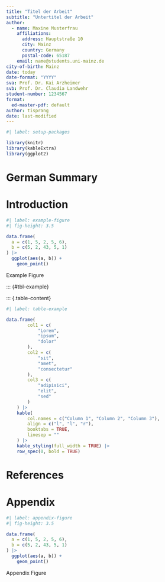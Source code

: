 ```yaml
---
title: "Titel der Arbeit"
subtitle: "Untertitel der Arbeit"
author:
  - name: Maxine Musterfrau
    affiliations:
      address: Hauptstraße 10
      city: Mainz
      country: Germany
      postal-code: 65187
    email: name@students.uni-mainz.de
city-of-birth: Mainz
date: today
date-format: "YYYY"
sva: Prof. Dr. Kai Arzheimer
svb: Prof. Dr. Claudia Landwehr
student-number: 1234567
format:
  ed-master-pdf: default
author: tisprang
date: last-modified
---
```


```r
#| label: setup-packages

library(knitr)
library(kableExtra)
library(ggplot2)
```

\pagebreak

\pagenumbering{roman}

# German Summary{.unnumbered}

\begingroup
\fontsize{11pt}{11pt}\selectfont
\begin{otherlanguage}{ngerman}
\lipsum[1-3]
\end{otherlanguage}
\endgroup
\pagebreak

\tableofcontents

\pagebreak

\listoffigures

\pagebreak

\listoftables

\pagebreak

\pagenumbering{arabic}

# Introduction {#sec-A}

\lettrine[lines=2, findent=3pt, nindent=0pt]{F}{irst} \lipsum[5-9]

::: {#fig-example fig-pos="t"}

::: {.figure-content}

```r
#| label: example-figure
#| fig-height: 3.5

data.frame(
  a = c(1, 5, 2, 5, 6),
  b = c(5, 2, 43, 5, 1)
) |>
  ggplot(aes(a, b)) +
    geom_point()
```

:::

\floatfoot{\textbf{Note:} Own illustration.}

Example Figure

:::


\lipsum[12-14]

::: {#tbl-example}

\begingroup
\fontsize{10pt}{10pt}\selectfont

::: {.table-content}
```r
#| label: table-example

data.frame(
        col1 = c(
            "Lorem",
            "ipsum",
            "dolor"
        ),
        col2 = c(
            "sit",
            "amet",
            "consectetur"
        ),
        col3 = c(
            "adipisici",
            "elit",
            "sed"
        )
    ) |>
    kable(
        col.names = c("Column 1", "Column 2", "Column 3"),
        align = c("l", "l", "r"),
        booktabs = TRUE,
        linesep = ""
    ) |>
    kable_styling(full_width = TRUE) |>
    row_spec(0, bold = TRUE)
```

\lipsum[15-16]

# References {.unnumbered}

\chaptermark{References}

:::{#refs}
:::

\appendix

# Appendix {.unnumbered}

\chaptermark{Appendix}
\renewcommand{\thetable}{A\arabic{table}}
\renewcommand{\thefigure}{A\arabic{figure}}
\setcounter{figure}{0}
\setcounter{table}{0}

::: {#fig-appendix fig-pos="t"}

::: {.figure-content}

```r
#| label: appendix-figure
#| fig-height: 3.5

data.frame(
  a = c(1, 5, 2, 5, 6),
  b = c(5, 2, 43, 5, 1)
) |>
  ggplot(aes(a, b)) +
    geom_point()
```

:::

\floatfoot{\textbf{Note:} Own illustration for the appendix.}

Appendix Figure

:::